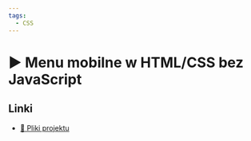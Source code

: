 ```yaml
---
tags:
  - CSS
---
```



# ▶️ Menu mobilne w HTML/CSS bez JavaScript

<YouTubePlayer videoId="Fn3aDVWcSOY" />

## Linki

- [💾 Pliki projektu](https://github.com/codisity/mobile-nav-without-js)
